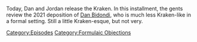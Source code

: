 {{DEFAULTSORT:
    #_EPISODE_0754:Formulaic Objections Part 12
}}{{Episode
    | title           = Formulaic Objections Part 12
    | caption         = Listen to this episode on [https://knowledgefight.libsyn.com/754-formulaic-objections-part-12 Libsyn] [https://open.spotify.com/episode/7G5qBlrQmUxiRkiSMRAoSR Spotify], Read the [[Transcript/754: Formulaic Objections Part 12|Unofficial Transcript]], View discussion on [https://reddit.com/zev2u1 Reddit]
    | episodeNumber   = 754
    | length          = 02:43:26
    | airDate         = December 7, 2022
    | episodeType     = [[:Category:Formulaic Objections|Formulaic Objections]]
    | appearance      = [[Dan Bidondi]], [[Chris Mattei]], [[Wolfgang Halbig]]
    | previousEpisode = [[753: December 1, 2022]]
    | nextEpisode     = [[755: Ye Takes a Sip of (Mc)Guinness]]
}}

{{Stub}}

Today, Dan and Jordan release the Kraken.  In this installment, the gents review the 2021 deposition of [[Dan Bidondi]], who is much less Kraken-like in a formal setting.  Still a little Kraken-esque, but not very.

[[Category:Episodes]]
[[Category:Formulaic Objections]]

